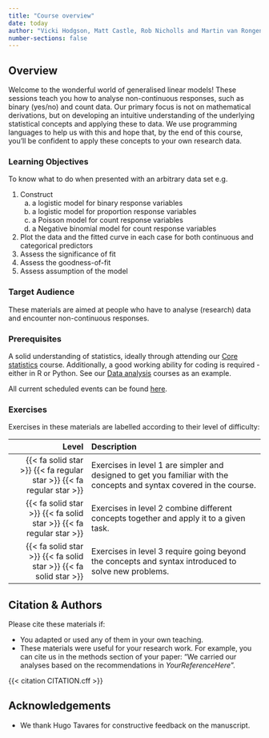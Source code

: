 ```yaml
---
title: "Course overview"
date: today
author: "Vicki Hodgson, Matt Castle, Rob Nicholls and Martin van Rongen*"
number-sections: false
---
```


## Overview 

Welcome to the wonderful world of generalised linear models! These sessions teach you how to analyse non-continuous responses, such as binary (yes/no) and count data. Our primary focus is not on mathematical derivations, but on developing an intuitive understanding of the underlying statistical concepts and applying these to data. We use programming languages to help us with this and hope that, by the end of this course, you'll be confident to apply these concepts to your own research data.

::: {.callout-tip}
### Learning Objectives

To know what to do when presented with an arbitrary data set e.g.

1. Construct
    a.  a logistic model for binary response variables
    b.  a logistic model for proportion response variables
    c.  a Poisson model for count response variables
    d.  a Negative binomial model for count response variables
2. Plot the data and the fitted curve in each case for both continuous and categorical predictors
3. Assess the significance of fit
4. Assess the goodness-of-fit
5. Assess assumption of the model
:::

### Target Audience

These materials are aimed at people who have to analyse (research) data and encounter non-continuous responses. 


### Prerequisites

A solid understanding of statistics, ideally through attending our [Core statistics](https://cambiotraining.github.io/corestats/) course. Additionally, a good working ability for coding is required - either in R or Python. See our [Data analysis](https://cambiotraining.github.io/data-analysis-in-r-and-python/) courses as an example.

All current scheduled events can be found [here](https://www.training.cam.ac.uk/bioinformatics/event-timetable).

<!-- Training Developer note: comment the following section out if you did not assign levels to your exercises -->
### Exercises

Exercises in these materials are labelled according to their level of difficulty:

| Level | Description |
| ----: | :---------- |
| {{< fa solid star >}} {{< fa regular star >}} {{< fa regular star >}} | Exercises in level 1 are simpler and designed to get you familiar with the concepts and syntax covered in the course. |
| {{< fa solid star >}} {{< fa solid star >}} {{< fa regular star >}} | Exercises in level 2 combine different concepts together and apply it to a given task. |
| {{< fa solid star >}} {{< fa solid star >}} {{< fa solid star >}} | Exercises in level 3 require going beyond the concepts and syntax introduced to solve new problems. |


## Citation & Authors

Please cite these materials if:

- You adapted or used any of them in your own teaching.
- These materials were useful for your research work. For example, you can cite us in the methods section of your paper: "We carried our analyses based on the recommendations in _YourReferenceHere_".

<!-- 
This is generated automatically from the CITATION.cff file. 
If you think you should be added as an author, please get in touch with us.
-->

{{< citation CITATION.cff >}}


## Acknowledgements

<!-- if there are no acknowledgements we can delete this section -->

- We thank Hugo Tavares for constructive feedback on the manuscript.
